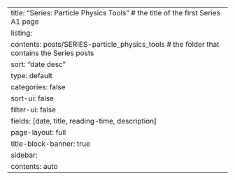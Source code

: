 ---
title: "Series: Particle Physics Tools" 	# the title of the first Series A1 page
listing:
  contents: posts/SERIES-particle_physics_tools 	# the folder that contains the Series posts
  sort: "date desc"
  type: default
  categories: false
  sort-ui: false
  filter-ui: false
  fields: [date, title, reading-time, description]
page-layout: full
title-block-banner: true
sidebar:
  contents: auto
---